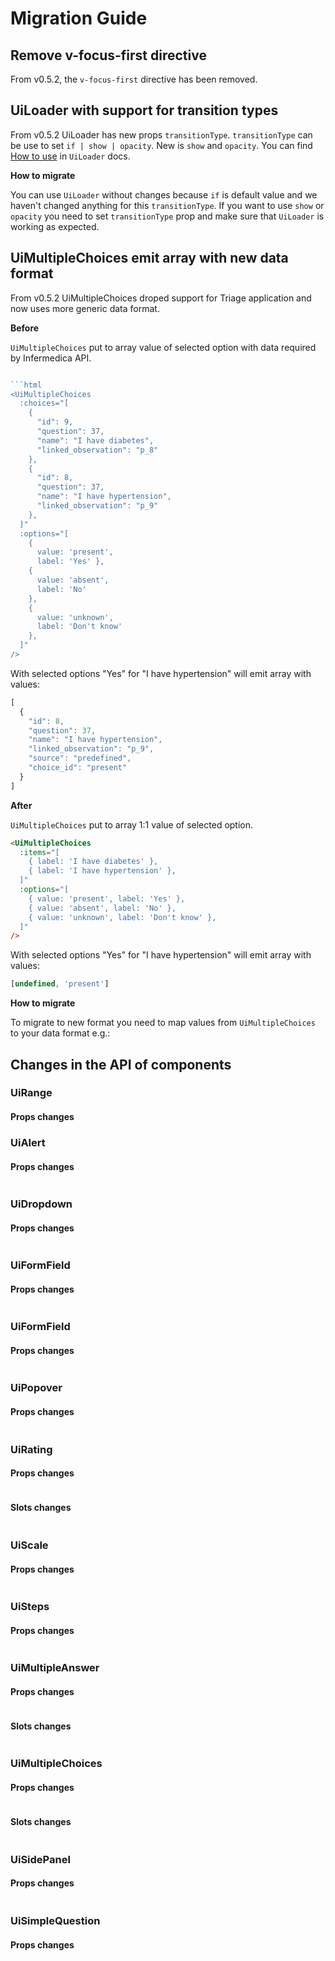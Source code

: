 
<Meta title="Releases/v0.5.x/v0.5.2/Migration Guide" />

# Migration Guide

<PageOutline selectors="h2, h3"/>

## Remove v-focus-first directive
From v0.5.2, the `v-focus-first` directive has been removed.

## UiLoader with support for transition types
From v0.5.2 UiLoader has new props `transitionType`. `transitionType` can be use to set `if | show | opacity`. New is `show` and `opacity`. You can find [How to use](/docs/molecules-loader--common) in `UiLoader` docs.

**How to migrate**

You can use `UiLoader` without changes because `if` is default value and we haven't changed anything for this `transitionType`. If you want to use `show` or `opacity` you need to set `transitionType` prop and make sure that `UiLoader` is working as expected.

## UiMultipleChoices emit array with new data format
From v0.5.2 UiMultipleChoices droped support for Triage application and now uses more generic data format.

**Before**

`UiMultipleChoices` put to array value of selected option with data required by Infermedica API.

```js

```html
<UiMultipleChoices
  :choices="[
    {
      "id": 9,
      "question": 37,
      "name": "I have diabetes",
      "linked_observation": "p_8"
    },
    {
      "id": 8,
      "question": 37,
      "name": "I have hypertension",
      "linked_observation": "p_9"
    },
  ]"
  :options="[
    {
      value: 'present',
      label: 'Yes' },
    {
      value: 'absent',
      label: 'No'
    },
    {
      value: 'unknown',
      label: 'Don't know'
    },
  ]"
/>
```
With selected options "Yes" for "I have hypertension" will emit array with values:
```js
[
  {
    "id": 8,
    "question": 37,
    "name": "I have hypertension",
    "linked_observation": "p_9",
    "source": "predefined",
    "choice_id": "present"
  }
]
```

**After**

`UiMultipleChoices` put to array 1:1 value of selected option.

```html
<UiMultipleChoices
  :items="[
    { label: 'I have diabetes' },
    { label: 'I have hypertension' },
  ]"
  :options="[
    { value: 'present', label: 'Yes' },
    { value: 'absent', label: 'No' },
    { value: 'unknown', label: 'Don't know' },
  ]"
/>
```
With selected options "Yes" for "I have hypertension" will emit array with values:
```js
[undefined, 'present']
```

**How to migrate**

To migrate to new format you need to map values from `UiMultipleChoices` to your data format e.g.:

<Canvas>
  <Story id="organisms-multiplechoices--as-evidence"/>
</Canvas>

## Changes in the API of components

### UiRange
#### Props changes
<Table
  headers={['Props', 'Status', 'Changes']}
  rows={[
    ['`buttonDecrementAttrs`', 'Deprecated', 'Use `numberStepperAttrs`'],
    ['`buttonIncrementAttrs`', 'Deprecated', 'Use `numberStepperAttrs`'],
  ]}
/>

### UiAlert
#### Props changes
<Table
  headers={['Props', 'Status', 'Changes']}
  rows={[
    ['`buttonAttrs`', 'Deprecated', 'Use `buttonRemoveAttrs`'],
  ]}
/>

### UiDropdown
#### Props changes
<Table
  headers={['Props', 'Status', 'Changes']}
  rows={[
    ['`buttonAttrs`', 'Deprecated', 'Use `buttonToggleAttrs`'],
  ]}
/>

### UiFormField
#### Props changes
<Table
  headers={['Props', 'Status', 'Changes']}
  rows={[
    ['`labelAttrs`', 'Deprecated', 'Use `textHintAttrs` or `textMessageAttrs`'],
  ]}
/>

### UiFormField
#### Props changes
<Table
  headers={['Props', 'Status', 'Changes']}
  rows={[
    ['`setElementsAttrs`', 'Deprecated', 'Use `elementsAttrs`'],
  ]}
/>

### UiPopover
#### Props changes
<Table
  headers={['Props', 'Status', 'Changes']}
  rows={[
    ['`buttonAttrs`', 'Deprecated', 'Use `buttonCloseAttrs`'],
  ]}
/>

### UiRating
#### Props changes
<Table
  headers={['Props', 'Status', 'Changes']}
  rows={[
    ['`radioAttrs`', 'Deprecated', 'Use `radioOptionAttrs`'],
    ['`settings.icon`', 'Deprecated', 'Use `settings.iconDefault`'],
  ]}
/>

#### Slots changes
<Table
  headers={['Slot', 'Status', 'Changes']}
  rows={[
    ['`icon`', 'Deprecated', 'Use `iconDefault`'],
  ]}
/>


### UiScale
#### Props changes
<Table
  headers={['Props', 'Status', 'Changes']}
  rows={[
    ['`buttonDecrementAttrs`', 'Deprecated', 'Use `numberStepperAttrs`'],
    ['`buttonIncrementAttrs`', 'Deprecated', 'Use `numberStepperAttrs`'],
    ['`translation.mild`', 'Deprecated', 'Use `translation.min`'],
    ['`translation.unbearable`', 'Deprecated', 'Use `translation.max`'],
  ]}
/>

### UiSteps
#### Props changes
<Table
  headers={['Props', 'Status', 'Changes']}
  rows={[
    ['`step.name`', 'Deprecated', 'Use `step.label`'],
  ]}
/>

### UiMultipleAnswer
#### Props changes
<Table
  headers={['Props', 'Status', 'Changes']}
  rows={[
    ['`choices`', 'Deprecated', 'Use `items`'],
    ['`item.name`', 'Deprecated', 'Use `item.label`'],
  ]}
/>

#### Slots changes
<Table
  headers={['Slot', 'Status', 'Changes']}
  rows={[
    ['`choiceItem`', 'Deprecated', 'Use `choice`']
  ]}
/>

### UiMultipleChoices
#### Props changes
<Table
  headers={['Props', 'Status', 'Changes']}
  rows={[
    ['`choices`', 'Deprecated', 'Use `items`'],
    ['`item.name`', 'Deprecated', 'Use `item.label`'],
    ['`option.name`', 'Deprecated', 'Use `option.label`'],
  ]}
/>

#### Slots changes
<Table
  headers={['Slot', 'Status', 'Changes']}
  rows={[
    ['`choiceItem`', 'Deprecated', 'Use `choice`']
  ]}
/>

### UiSidePanel
#### Props changes
<Table
  headers={['Props', 'Status', 'Changes']}
  rows={[
    ['`transition`', 'Deprecated', 'Use `transitionDialogAttrs`'],
  ]}
/>

### UiSimpleQuestion
#### Props changes
<Table
  headers={['Props', 'Status', 'Changes']}
  rows={[
    ['`options`', 'Deprecated', 'Use `items`'],
  ]}
/>
